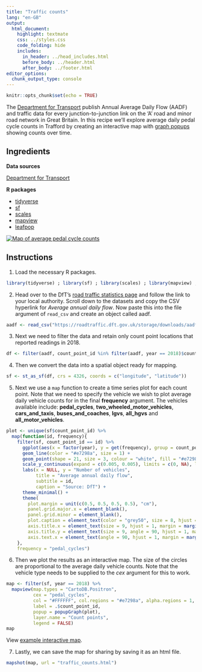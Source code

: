 ```yaml
---
title: "Traffic counts"
lang: "en-GB"
output:
  html_document:
    highlight: textmate
    css: ../styles.css
    code_folding: hide
    includes:
      in_header: ../head_includes.html
      before_body: ../header.html
      after_body: ../footer.html
editor_options: 
  chunk_output_type: console
---
```


```r
knitr::opts_chunk$set(echo = TRUE)
```

The <a href="https://www.gov.uk/government/organisations/department-for-transport" target="_blank">Department for Transport</a> publish Annual Average Daily Flow (AADF) and traffic data for every junction-to-junction link on the 'A' road and minor road network in Great Britain. In this recipe we'll explore average daily pedal cycle counts in Trafford by creating an interactive map with <a href="https://r-spatial.github.io/mapview/articles/articles/mapview_04-popups.html#graph-popups" target="_blank">graph popups</a> showing counts over time.

## Ingredients
<div class = "row">
<div class = "col-md-4">
<strong>Data sources</strong>
<p><a href="https://roadtraffic.dft.gov.uk/downloads" target="_blank">Department for Transport</a></p>
</div>

<div class = "col-md-4">
<strong>R packages</strong>
<ul>
  <li><a href="https://cran.r-project.org/web/packages/tidyverse/index.html" target="_blank">tidyverse</a></li>
  <li><a href="https://cran.r-project.org/web/packages/sf/index.html" target="_blank">sf</a></li>
  <li><a href="https://cran.r-project.org/web/packages/scales/index.html" target="_blank">scales</a></li>
  <li><a href="https://cran.r-project.org/web/packages/mapview/index.html" target="_blank">mapview</a></li>
  <li><a href="https://cran.r-project.org/web/packages/leafpop/index.html" target="_blank">leafpop</a></li>
</ul>
</div>

<div class = "col-md-4 screenshot">
<a href="html/traffic_counts.html" target="_blank"><img src="img/traffic_counts.png" alt="Map of average pedal cycle counts"></a> 
</div>
</div>

## Instructions

1. Load the necessary R packages.
```r
library(tidyverse) ; library(sf) ; library(scales) ; library(mapview) ; library(leafpop)
```

2. Head over to the DfT's <a href="https://roadtraffic.dft.gov.uk/local-authorities" target="_blank">road traffic statistics page</a> and follow the link to your local authority. Scroll down to the datasets and copy the CSV hyperlink for <em>Average annual daily flow</em>. Now paste this into the file argument of `read_csv` and create an object called aadf.

```r
aadf <- read_csv("https://roadtraffic.dft.gov.uk/storage/downloads/aadf/local_authority_id/dft_aadf_local_authority_id_91.csv")
```

3. Next we need to filter the data and retain only count point locations that reported readings in 2018.
```r
df <- filter(aadf, count_point_id %in% filter(aadf, year == 2018)$count_point_id)
```

4. Then we convert the data into a spatial object ready for mapping.
```r
sf <- st_as_sf(df, crs = 4326, coords = c("longitude", "latitude"))
```

5. Next we use a `map` function to create a time series plot for each count point. Note that we need to specify the vehicle we wish to plot average daily vehicle counts for in the final **frequency** argument. The vehicles available include: **pedal_cycles**, **two_wheeled_motor_vehicles**, **cars_and_taxis**, **buses_and_coaches**, **lgvs**, **all_hgvs** and **all_motor_vehicles**.
```r
plot <- unique(sf$count_point_id) %>% 
  map(function(id, frequency){
    filter(sf, count_point_id == id) %>%
      ggplot(aes(x = factor(year), y = get(frequency), group = count_point_id)) +
      geom_line(color = "#e7298a", size = 1) +
      geom_point(shape = 21, size = 3, colour = "white", fill = "#e7298a") +
      scale_y_continuous(expand = c(0.005, 0.005), limits = c(0, NA), labels = comma) +
      labs(x = NULL, y = "Number of vehicles",
           title = "Average annual daily flow", 
           subtitle = id,
           caption = "Source: DfT") +
      theme_minimal() +
      theme(
        plot.margin = unit(c(0.5, 0.5, 0.5, 0.5), "cm"),
        panel.grid.major.x = element_blank(),
        panel.grid.minor = element_blank(),
        plot.caption = element_text(color = "grey50", size = 8, hjust = 1, margin = margin(t = 15)),
        axis.title.x = element_text(size = 9, hjust = 1, margin = margin(t = 10)),
        axis.title.y = element_text(size = 9, angle = 90, hjust = 1, margin = margin(r = 10)),
        axis.text.x = element_text(angle = 90, hjust = 1, margin = margin(t = 0)))
    }, 
    frequency = "pedal_cycles")
```

6. Then we plot the results as an interactive map. The size of the circles are proportional to the average daily vehicle counts. Note that the vehicle type needs to be supplied to the *cex* argument for this to work.
```r
map <- filter(sf, year == 2018) %>% 
  mapview(map.types = "CartoDB.Positron",
          cex = "pedal_cycles",
          col = "#FFFFFF", col.regions = "#e7298a", alpha.regions = 1,
          label = .$count_point_id, 
          popup = popupGraph(plot),
          layer.name = "Count points", 
          legend = FALSE)
map
```

View <a href="html/traffic_counts.html" target="_blank">example interactive map</a>.

7. Lastly, we can save the map for sharing by saving it as an html file.
```r
mapshot(map, url = "traffic_counts.html")
```

<br /><br />